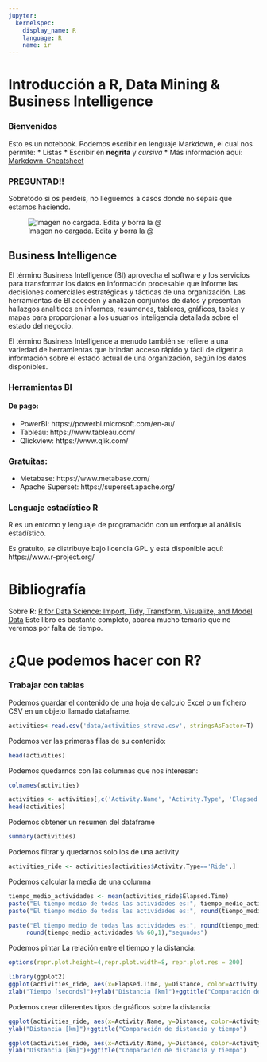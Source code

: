 ```yaml
---
jupyter:
  kernelspec:
    display_name: R
    language: R
    name: ir
---
```


# Introducción a R, Data Mining & Business Intelligence

### Bienvenidos

Esto es un notebook. Podemos escribir en lenguaje Markdown, el cual nos permite:
* Listas
* Escribir en **negrita** y *cursiva*
* Más información aquí: [Markdown-Cheatsheet](https://github.com/adam-p/markdown-here/wiki/Markdown-Cheatsheet)

### PREGUNTAD!!

Sobretodo si os perdeis, no lleguemos a casos donde no sepais que estamos haciendo.

![Imagen no cargada. Edita y borra la @ ](https://i.kym-cdn.com/entries/icons/original/000/008/342/ihave.jpg @)

## Business Intelligence

El término Business Intelligence (BI) aprovecha el software y los servicios para transformar los datos en información procesable que informe las decisiones comerciales estratégicas y tácticas de una organización. Las herramientas de BI acceden y analizan conjuntos de datos y presentan hallazgos analíticos en informes, resúmenes, tableros, gráficos, tablas y mapas para proporcionar a los usuarios inteligencia detallada sobre el estado del negocio.

El término Business Intelligence a menudo también se refiere a una variedad de herramientas que brindan acceso rápido y fácil de digerir a información sobre el estado actual de una organización, según los datos disponibles.


### Herramientas BI

#### De pago:
* PowerBI: https://powerbi.microsoft.com/en-au/
* Tableau: https://www.tableau.com/
* Qlickview: https://www.qlik.com/

### Gratuitas:
* Metabase: https://www.metabase.com/
* Apache Superset: https://superset.apache.org/

### Lenguaje estadístico R

R es un entorno y lenguaje de programación con un enfoque al análisis estadístico.

Es gratuito, se distribuye bajo licencia GPL y está disponible aquí: https://www.r-project.org/

# Bibliografía 


Sobre **R**: [R for Data Science: Import, Tidy, Transform, Visualize, and Model Data](https://www.amazon.com/Data-Science-Transform-Visualize-Model/dp/1491910399/ref=sr_1_1?ie=UTF8&qid=1518791084) Este libro es bastante completo, abarca mucho temario que no veremos por falta de tiempo.

# ¿Que podemos hacer con R?

### Trabajar con tablas 

Podemos guardar el contenido de una hoja de calculo Excel o un fichero CSV en un objeto llamado dataframe.

```r
activities<-read.csv('data/activities_strava.csv', stringsAsFactor=T)
```

Podemos ver las primeras filas de su contenido:

```r
head(activities)
```

Podemos quedarnos con las columnas que nos interesan:

```r
colnames(activities)
```

```r
activities <- activities[,c('Activity.Name', 'Activity.Type', 'Elapsed.Time', 'Distance')]
head(activities)
```

Podemos obtener un resumen del dataframe

```r
summary(activities)
```

Podemos filtrar y quedarnos solo los de una activity

```r
activities_ride <- activities[activities$Activity.Type=='Ride',]
```

Podemos calcular la media de una columna

```r
tiempo_medio_actividades <- mean(activities_ride$Elapsed.Time)
paste("El tiempo medio de todas las actividades es:", tiempo_medio_actividades, "segundos")
paste("El tiempo medio de todas las actividades es:", round(tiempo_medio_actividades/60,3), "minutos")

paste("El tiempo medio de todas las actividades es:", round(tiempo_medio_actividades/60), "minutos y ",
     round(tiempo_medio_actividades %% 60,1),"segundos")
```

Podemos pintar La relación entre el tiempo y la distancia:

```r
options(repr.plot.height=4,repr.plot.width=8, repr.plot.res = 200)

library(ggplot2)
ggplot(activities_ride, aes(x=Elapsed.Time, y=Distance, color=Activity.Name))+geom_point()+
xlab("Tiempo [seconds]")+ylab("Distancia [km]")+ggtitle("Comparación de distancia y tiempo")
```

Podemos crear diferentes tipos de gráficos sobre la distancia:

```r
ggplot(activities_ride, aes(x=Activity.Name, y=Distance, color=Activity.Name))+geom_violin()+
ylab("Distancia [km]")+ggtitle("Comparación de distancia y tiempo")
```

```r
ggplot(activities_ride, aes(x=Activity.Name, y=Distance, color=Activity.Name))+geom_boxplot()+
ylab("Distancia [km]")+ggtitle("Comparación de distancia y tiempo")
```


